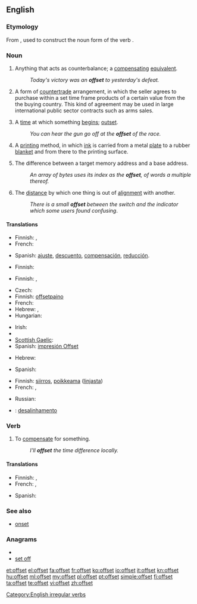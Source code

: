 ==English==

===Etymology===
From {{prefix|off|set}}, used to construct the noun form of the verb {{term|set off|to set off|lang=en}}.

===Noun===
{{en-noun}}

# {{anchor|1}}Anything that acts as counterbalance; a [[compensating]] [[equivalent]].
#: ''Today's victory was an '''offset''' to yesterday's defeat.''
# {{anchor|2}}{{context|international trade}} A form of [[countertrade]] arrangement, in which the seller agrees to purchase within a set time frame products of a certain value from the the buying country. This kind of agreement may be used in large international public sector contracts such as arms sales.
# {{anchor|3}}{{obsolete|c. 1555}} A [[time]] at which something [[begin]]s; [[outset]].
#: ''You can hear the gun go off at the '''offset''' of the race.''
# {{anchor|4}}A [[printing]] method, in which [[ink]] is carried from a metal [[plate]] to a rubber [[blanket]] and from there to the printing surface.
# {{anchor|5}}{{programming}} The difference between a target memory address and a base address.
#: ''An array of bytes uses its index as the '''offset''', of words a multiple thereof.''
# {{anchor|6}}The [[distance]] by which one thing is out of [[alignment]] with another.
#: ''There is a small '''offset''' between the switch and the indicator which some users found confusing''.

====Translations====
{{trans-top|compensating equivalent}}
* Finnish: {{t-|fi|hyvitys}}, {{t+|fi|kompensaatio}}
* French: {{t+|fr|compensation}}
{{trans-mid}}
* Spanish: [[ajuste]], [[descuento]], [[compensación]], [[reducción]].
{{trans-bottom}}

{{trans-top|countertrade arrangement}}
* Finnish: {{t-|fi|kompensaatiokauppa}}
{{trans-mid}}
{{trans-bottom}}

{{trans-top| time at which something begins}}
* Finnish: {{t+|fi|alku}}, {{t-|fi|aloitus}}
{{trans-mid}}
{{trans-bottom}}

{{trans-top|offset printing}}
* Czech: {{t-|cs|ofset|m}}
* Finnish: [[offsetpaino]]
* French: {{t+|fr|offset}}
* Hebrew: {{t|he|אופסט|tr=offset}}, {{t|he|הדפסת פסט}}
* Hungarian: {{t|hu|ofszet}}
{{trans-mid}}
* Irish: {{t-|ga|seach-chur|m|xs=Irish}}
* {{trreq|Norwegian}}
* [[Scottish Gaelic]]: {{t-|gd|leac-sgrìobhadh|m|xs=Scottish Gaelic}}
* Spanish: [[impresión Offset]]
{{trans-bottom}}

{{trans-top|difference in memory addresses}}
* Hebrew: {{t|he|היסט|tr=hesset}}
{{trans-mid}}
* Spanish: {{t-|es|desplazamiento}}
{{trans-bottom}}

{{trans-top|distance by which one thing is out of alignment with another}}
* Finnish: [[siirros]], [[poikkeama]] ([[linja|linjasta]])
* French: {{t|fr|décalage|m}}, {{t|fr|décalages|m|p}}
{{trans-mid}}
* Russian: {{t|ru|отступ|tr=otstup|sc=Cyrl}}
{{trans-bottom}}

{{checktrans-top}}
* {{ttbc|Portuguese}}: [[desalinhamento]]
{{trans-bottom}}

===Verb===
{{en-verb|offsets|offsetting|offset}}

# To [[compensate]] for something.
#: ''I'll '''offset''' the time difference locally.''

====Translations====
{{trans-top|to compensate for something}}
* Finnish: {{t-|fi|kompensoida}}, {{t+|fi|korvata}}
* French: {{t+|fr|compenser}}, {{t+|fr|contrebalancer}}
{{trans-mid}}
* Spanish: {{t-|es|compensar}}
{{trans-bottom}}

===See also===
* [[onset]]

===Anagrams===
* {{alphagram|effost}}
* [[set off#English|set off]]

[[Category:English irregular verbs]]

[[et:offset]]
[[el:offset]]
[[fa:offset]]
[[fr:offset]]
[[ko:offset]]
[[io:offset]]
[[it:offset]]
[[kn:offset]]
[[hu:offset]]
[[ml:offset]]
[[my:offset]]
[[pl:offset]]
[[pt:offset]]
[[simple:offset]]
[[fi:offset]]
[[ta:offset]]
[[te:offset]]
[[vi:offset]]
[[zh:offset]]